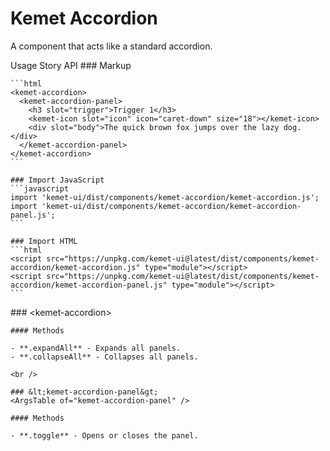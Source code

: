 
<Meta of={AccordionStories} />

# Kemet Accordion

A component that acts like a standard accordion.

<kemet-tabs panel-effect="stacked" divider>
  <kemet-tab slot="tab">Usage</kemet-tab>
  <kemet-tab slot="tab">Story</kemet-tab>
  <kemet-tab slot="tab">API</kemet-tab>
  <kemet-tab-panel slot="panel">
    ### Markup

    ```html
    <kemet-accordion>
      <kemet-accordion-panel>
        <h3 slot="trigger">Trigger 1</h3>
        <kemet-icon slot="icon" icon="caret-down" size="18"></kemet-icon>
        <div slot="body">The quick brown fox jumps over the lazy dog.</div>
      </kemet-accordion-panel>
    </kemet-accordion>
    ```

    ### Import JavaScript
    ```javascript
    import 'kemet-ui/dist/components/kemet-accordion/kemet-accordion.js';
    import 'kemet-ui/dist/components/kemet-accordion/kemet-accordion-panel.js';
    ```

    ### Import HTML
    ```html
    <script src="https://unpkg.com/kemet-ui@latest/dist/components/kemet-accordion/kemet-accordion.js" type="module"></script>
    <script src="https://unpkg.com/kemet-ui@latest/dist/components/kemet-accordion/kemet-accordion-panel.js" type="module"></script>
    ```
  </kemet-tab-panel>
  <kemet-tab-panel slot="panel">
    <Canvas of={AccordionStories.Standard} />
    <ArgsTable story={PRIMARY_STORY} />
  </kemet-tab-panel>
  <kemet-tab-panel slot="panel">
    ### &lt;kemet-accordion&gt;
    <ArgsTable of="kemet-accordion" />

    #### Methods

    - **.expandAll** - Expands all panels.
    - **.collapseAll** - Collapses all panels.

    <br />

    ### &lt;kemet-accordion-panel&gt;
    <ArgsTable of="kemet-accordion-panel" />

    #### Methods

    - **.toggle** - Opens or closes the panel.
  </kemet-tab-panel>
</kemet-tabs>
